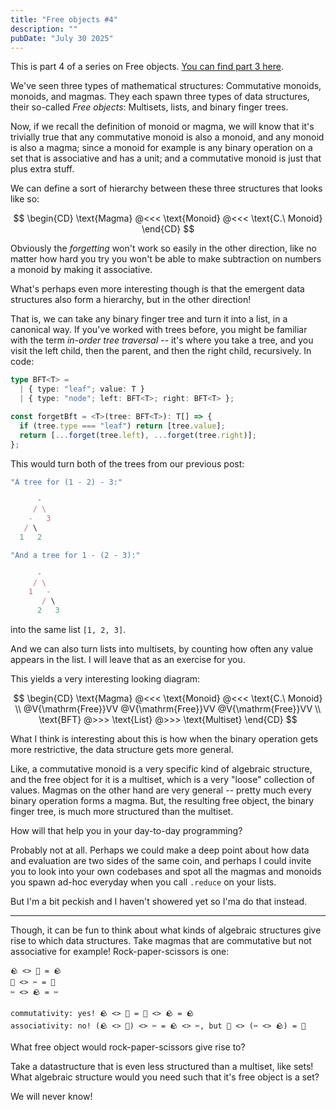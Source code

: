```yaml
---
title: "Free objects #4"
description: ""
pubDate: "July 30 2025"
---
```


This is part 4 of a series on Free objects.
[You can find part 3 here](/blog/2025-07-04-free-objects-3).

We've seen three types of mathematical structures: Commutative monoids, monoids, and magmas. They each spawn three types of data structures,
their so-called _Free objects_: Multisets, lists, and binary finger trees.

Now, if we recall the definition of monoid or magma, we will know that
it's trivially true that any commutative monoid is also a monoid, and any monoid is also a magma; since a monoid for example is any binary operation on a set that is associative and has a unit; and a commutative monoid is just
that plus extra stuff.

We can define a sort of hierarchy between these three
structures that looks like so:

$$
\begin{CD}
\text{Magma} @<<< \text{Monoid} @<<< \text{C.\ Monoid}
\end{CD}
$$

Obviously the _forgetting_ won't work so easily in the other direction, like
no matter how hard you try you won't be able to make subtraction
on numbers a monoid by making it associative.

What's perhaps even more interesting though is that the emergent
data structures also form a hierarchy, but in the other direction!

That is, we can take any binary finger tree and turn it into
a list, in a canonical way. If you've worked with trees before, you might
be familiar with the term _in-order tree traversal_ -- it's where
you take a tree, and you visit the left child, then the parent, and then the right child, recursively. In code:

```ts
type BFT<T> =
  | { type: "leaf"; value: T }
  | { type: "node"; left: BFT<T>; right: BFT<T> };

const forgetBft = <T>(tree: BFT<T>): T[] => {
  if (tree.type === "leaf") return [tree.value];
  return [...forget(tree.left), ...forget(tree.right)];
};
```

This would turn both of the trees from our previous post:

```ts
"A tree for (1 - 2) - 3:"

      -
     / \
    -   3
   / \
  1   2

"And a tree for 1 - (2 - 3):"

      -
     / \
    1   -
       / \
      2   3
```

into the same list `[1, 2, 3]`.

And we can also turn lists into multisets, by counting how often
any value appears in the list. I will leave that as an exercise for you.

This yields a very interesting looking diagram:

$$
\begin{CD}
\text{Magma} @<<< \text{Monoid} @<<< \text{C.\ Monoid} \\
@V{\mathrm{Free}}VV @V{\mathrm{Free}}VV @V{\mathrm{Free}}VV \\
\text{BFT} @>>> \text{List} @>>> \text{Multiset}
\end{CD}
$$

What I think is interesting about this is how when the binary
operation gets more restrictive, the data structure gets
more general.

Like, a commutative monoid is a very specific kind of algebraic structure, and the free object for it is a multiset, which is a very "loose"
collection of values. Magmas on the other hand are very general --
pretty much every binary operation forms a magma. But, the resulting
free object, the binary finger tree, is much more structured than
the multiset.

How will that help you in your day-to-day programming?

Probably not at all. Perhaps we could make a deep point about how
data and evaluation are two sides of the same coin, and perhaps I
could invite you to look into your own codebases and spot all the magmas
and monoids you spawn ad-hoc everyday when you call `.reduce` on
your lists.

But I'm a bit peckish and I haven't showered yet so I'ma do that
instead.

---

Though, it can be fun to think about what kinds of algebraic
structures give rise to which data structures. Take magmas that
are commutative but not associative for example! Rock-paper-scissors
is one:

```
🪨 <> 📄 = 🪨
📄 <> ✂️ = 📄
✂️ <> 🪨 = ✂️

commutativity: yes! 🪨 <> 📄 = 📄 <> 🪨 = 🪨
associativity: no! (🪨 <> 📄) <> ✂️ = 🪨 <> ✂️, but 📄 <> (✂️ <> 🪨) = 📄
```

What free object would rock-paper-scissors give rise to?

Take a datastructure that is even less structured than a multiset,
like sets! What algebraic structure would you need such that it's
free object is a set?

We will never know!
